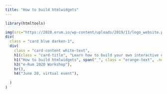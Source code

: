```yaml
---
title: "How to build htmlwidgets"
---
```


```r
library(htmltools)
```

<div class="container" style="min-height:75vh;">

```r
img(src="https://2020.erum.io/wp-content/uploads/2019/11/logo_website.png")
div(
  class = "card blue darken-1",
  div(
    class = "card-content white-text",
    h1(class = "card-title", "Learn how to build your own interactive data visualization packages"),
    h1("How to build htmlwidgets", span("_", class = "orange-text", .noWS = "before")),
    h3("e-Rum 2020 Workshop"),
    hr(),
    h4("June 20, virtual event"),
    
  )
)
```

</div>
